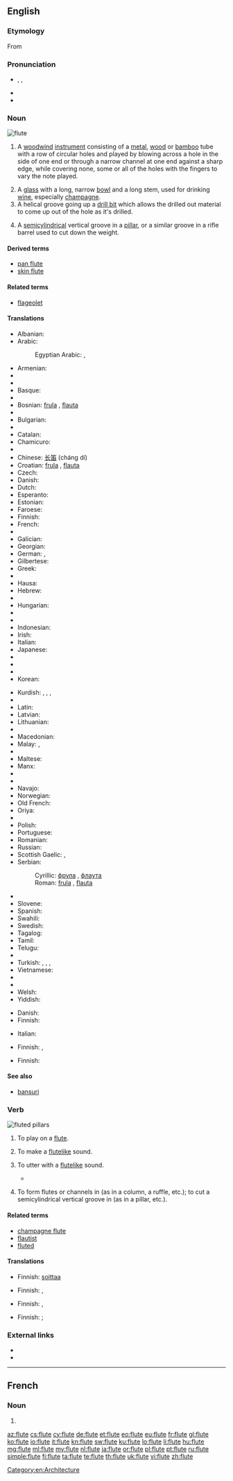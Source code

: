 {{also|flûte}}
==English==

===Etymology===
From {{etyl|fro|en}} {{term|fleüte||lang=fro}}

===Pronunciation===
* {{enPR|floo͞t}}, {{IPA|/fluːt/}}, {{X-SAMPA|/flu:t/}}
* {{audio|en-us-flute.ogg|Audio (US)}}
* {{rhymes|uːt}}

===Noun===
[[Image:Western_concert_flute.jpg|thumb|flute {{gloss|woodwind instrument}}]]
{{en-noun}}

# {{context|musical instruments}} A [[woodwind]] [[instrument]] consisting of a [[metal]], [[wood]] or [[bamboo]] tube with a row of circular holes and played by blowing across a hole in the side of one end or through a narrow channel at one end against a sharp edge, while covering none, some or all of the holes with the fingers to vary the note played.
# A [[glass]] with a long, narrow [[bowl]] and a long stem, used for drinking [[wine]], especially [[champagne]]. <!--Note: "bowl" is the correct term to use here - confirmed at http://66.102.9.104/search?q=cache:N9GMnphl-vcJ:www.daacs.org/aboutDatabase/pdf/cataloging/Glass.pdf+%22parts+of+a+glass%22+stem&hl=en -->
# A helical groove going up a [[drill bit]] which allows the drilled out material to come up out of the hole as it's drilled.
# {{architecture|firearms}} A [[semicylindrical]] vertical groove in a [[pillar]], or a similar groove in a rifle barrel used to cut down the weight.

====Derived terms====
* [[pan flute]]
* [[skin flute]]

====Related terms====
* [[flageolet]]

====Translations====
{{trans-top|woodwind instrument}}
* Albanian: {{t-|sq|flaut|f}}
* Arabic: {{t|ar|ناي|tr=nāy|sc=Arab}}
*: Egyptian Arabic: {{tø|arz|ناي|m|tr=naai|sc=Arab}}, {{tø|arz|فلوت|m|tr=flūt|sc=Arab}}
* Armenian: {{t-|hy|ֆլեյտա|tr=fleyta}}
* {{trreq|ast}}
* {{trreq|ba}}
* Basque: {{t-|eu|txirula}}
* {{trreq|be}}
* Bosnian: [[frula]] {{f}}, [[flauta]] {{f}}
* {{trreq|br}}
* Bulgarian: {{t-|bg|флейта|f|tr=fleyta|sc=Cyrl}}
* {{trreq|my}}
* Catalan: {{t+|ca|flauta|f}}
* Chamicuro: {{tø|ccc|ajtakli}}
* {{trreq|chr}}
* Chinese: [[长笛]] (cháng dí)
* Croatian: [[frula]] {{f}}, [[flauta]] {{f}}
* Czech: {{t+|cs|flétna|f}}
* Danish: {{t-|da|fløjte|c}}
* Dutch: {{t+|nl|fluit}}
* Esperanto: {{t-|eo|fluto}}
* Estonian: {{t-|et|flööt}}
* Faroese: {{t-|fo|floyta|f}}
* Finnish: {{t+|fi|huilu}}
* French: {{t+|fr|flûte|f}}
* {{trreq|fur}}
* Galician: {{t+|gl|frauta|f}}
* Georgian: {{t-|ka|ფლეიტა|tr=pleita|sc=Geor}}
* German: {{t+|de|Flöte|f}}, {{t+|de|Querflöte|f}}
* Gilbertese: {{tø|gil|te riri ni man}}
* Greek: {{t+|el|φλάουτο|n|tr=fláouto}}
* {{trreq|gu}}
* Hausa: {{t-|ha|mabuusaa}}
* Hebrew: {{t+|he|חליל|m|alt= חָלִיל|tr=khalil}}
* {{trreq|hi}}
* Hungarian: {{t+|hu|fuvola}}
* {{trreq|is}}
* {{trreq|io}}
* Indonesian: {{t+|id|suling}}
* Irish: {{t-|ga|fliúit|f}}
* Italian: {{t+|it|flauto|m}}
* Japanese: {{t+|ja|フルート|tr=furūto}}
* {{trreq|kn}}
* {{trreq|kk}}
* {{trreq|km}}
* Korean: {{t|ko|플루트|tr=peulluteu}}
{{trans-mid}}
* Kurdish: {{t+|ku|bilûr|f}}, {{t+|ku|ney|f}}, {{t+|ku|fîq|f}}, {{t+|ku|bilûl|f}}
* {{trreq|ky}}
* Latin: {{t-|la|tibia|f|alt=tībia}}
* Latvian: {{t-|lv|fleite|f}}
* Lithuanian: {{t-|lt|fleita|f}}
* {{trreq|lb}}
* Macedonian: {{t-|mk|флејта|f|tr=fléjta}}
* Malay: {{t-|ms|serunai}}, {{t-|ms|seruling}}
* {{trreq|ml}}
* Maltese: {{t-|mt|flawt|f}}
* Manx: {{t-|gv|maireen}}
* {{trreq|mi}}
* {{trreq|mwl}}
* Navajo: {{tø|nv|tsʼisǫ́ǫ́s}}
* Norwegian: {{t+|no|fløyte|f}}
* Old French: {{tø|fro|fleüte|f}}
* Oriya: {{t+|or|ବଂଶୀ|tr=baṁśī|sc=Orya}}
* {{trreq|fa}}
* Polish: {{t+|pl|flet|m}}
* Portuguese: {{t+|pt|flauta|f}}
* Romanian: {{t+|ro|flaut|n}}
* Russian: {{t+|ru|флейта|f|tr=fléjta}}
* Scottish Gaelic: {{t|gd|cuisle-chiùil|f}}, {{t|gd|cuislean|m}}
* Serbian:
*: Cyrillic: [[фрула]] {{f}}, [[флаута]] {{f}}
*: Roman: [[frula]] {{f}}, [[flauta]] {{f}}
* {{trreq|sk}}
* Slovene: {{t+|sl|flavta|f}}
* Spanish: {{t+|es|flauta|f}}
* Swahili: {{t+|sw|digali}}
* Swedish: {{t+|sv|flöjt}}
* Tagalog: {{t-|tl|pluta|sc=Cyrl}}
* Tamil: {{t+|ta|புல்லாங்குழல்|tr=pullaanguzhal|sc=Taml}}
* Telugu: {{t|te|వంశి|tr=vaṅśi}}
* {{trreq|th}}
* Turkish: {{t+|tr|zurna}},  {{t+|tr|sipsi}},  {{t+|tr|flüt}}, {{t+|tr|flavta}}
* Vietnamese: {{t+|vi|sáo}}
* {{trreq|vo}}
* {{trreq|wa}}
* Welsh: {{t+|cy|ffliwt|f}}
* Yiddish: {{t-|yi|פֿלייט|f|tr=fleyt|sc=Hebr}}
{{trans-bottom}}

{{trans-top|glass}}
* Danish: {{t-|da|fløjte|c}}
* Finnish: {{t-|fi|samppanjalasi}}
{{trans-mid}}
* Italian: {{t+|it|flute}}
{{trans-bottom}}

{{trans-top|helical groove going up a drill bit}}
* Finnish: {{t+|fi|ura}}, {{t-|fi|kierre}}
{{trans-mid}}
{{trans-bottom}}

{{trans-top|architecture: vertical groove in a pillar}}
* Finnish: {{t+|fi|ura}}
{{trans-mid}}
{{trans-bottom}}

====See also====
* [[bansuri]]

===Verb===
[[Image:Cincinnati-life-insurance-building-detail.jpg|thumb|fluted [[pillar]]s]]
{{en-verb|flutes|fluting|fluted}}

# {{intransitive}} To play on a [[#Noun|flute]].
# {{intransitive}} To make a [[flutelike]] sound.
# {{transitive}} To utter with a [[flutelike]] sound.
#* {{RQ:Wodehouse Offing|XIII|“Oh, there's my precious Poppet,” said Phyllis, as a distant barking reached the ears. “He's asking for his dinner, the sweet little angel. All right, darling, Mother's coming,” she '''fluted''', and buzzed off on the errand of mercy.}}
# {{transitive}} To form flutes or channels in (as in a column, a ruffle, etc.); to cut a semicylindrical vertical groove in (as in a pillar, etc.).

====Related terms====
* [[champagne flute]]
* [[flautist]]
* [[fluted]] {{pos_a}}

====Translations====
{{trans-top|to play flute}}
* Finnish: [[soittaa#Finnish|soittaa]] {{t+|fi|huilu|alt=huilua}}
{{trans-mid}}
{{trans-bottom}}

{{trans-top|to make a flutelike sound}}
* Finnish: {{t-|fi|huhuilla}} {{qualifier|low pitch}}, {{t-|fi|heläyttää}} {{qualifier|high pitch}}
{{trans-mid}}
{{trans-bottom}}

{{trans-top|to utter with flutelike sound}}
* Finnish: {{t-|fi|huhuilla}} {{qualifier|low pitch}}, {{t-|fi|heläyttää}} {{qualifier|high pitch}}
{{trans-mid}}
{{trans-bottom}}

{{trans-top|to form flutes}}
* Finnish: {{t-|fi|urittaa}} {{qualifier|as in a column}}; {{t+|fi|laskostaa}} {{qualifier|as to form a ruffle}}
{{trans-mid}}
{{trans-bottom}}

===External links===
* {{pedialite}}
* {{Wikisource1911Enc Citation|Flute}}

[[Category:en:Architecture]]

----

==French==

===Noun===
{{fr-noun|f}}

# {{alternative spelling of|flûte|lang=fr}}

[[az:flute]]
[[cs:flute]]
[[cy:flute]]
[[de:flute]]
[[et:flute]]
[[eo:flute]]
[[eu:flute]]
[[fr:flute]]
[[gl:flute]]
[[ko:flute]]
[[io:flute]]
[[it:flute]]
[[kn:flute]]
[[sw:flute]]
[[ku:flute]]
[[lo:flute]]
[[li:flute]]
[[hu:flute]]
[[mg:flute]]
[[ml:flute]]
[[my:flute]]
[[nl:flute]]
[[ja:flute]]
[[or:flute]]
[[pl:flute]]
[[pt:flute]]
[[ru:flute]]
[[simple:flute]]
[[fi:flute]]
[[ta:flute]]
[[te:flute]]
[[th:flute]]
[[uk:flute]]
[[vi:flute]]
[[zh:flute]]